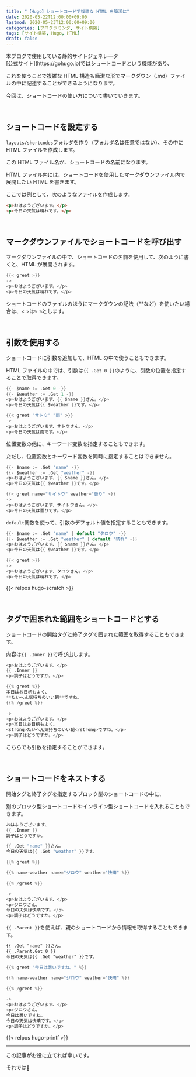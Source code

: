 ```yaml
---
title: "【Hugo】ショートコードで複雑な HTML を簡潔に"
date: 2020-05-22T12:00:00+09:00
lastmod: 2020-05-23T12:00:00+09:00
categories: [プログラミング, サイト構築]
tags: [サイト構築, Hugo, HTML]
draft: false
---
```


<p><tltp label="Hugo">本ブログで使用している静的サイトジェネレータ<br/>[公式サイト](https://gohugo.io)</tltp>ではショートコードという機能があり、</p>

これを使うことで複雑な HTML 構造も簡潔な形でマークダウン（.md）ファイルの中に記述することができるようになります。

今回は、ショートコードの使い方について書いていきます。

<!--more-->

<br/>

## ショートコードを設定する

`layouts/shortcodes`フォルダを作り（フォルダ名は任意ではない）、その中に HTML ファイルを作成します。

この HTML ファイル名が、ショートコードの名前になります。

HTML ファイル内には、ショートコードを使用したマークダウンファイル内で展開したい HTML を書きます。

ここでは例として、次のようなファイルを作成します。

```html name=/layouts/shortcodes/greet.html
<p>おはようございます。</p>
<p>今日の天気は晴れです。</p>
```

<br/>

## マークダウンファイルでショートコードを呼び出す

マークダウンファイルの中で、ショートコードの名前を使用して、次のように書くと、HTML が展開されます。

```go
{{< greet >}}
->
<p>おはようございます。</p>
<p>今日の天気は晴れです。</p>
```

ショートコードのファイルのほうにマークダウンの記法（**など）を使いたい場合は、`< >`は`% %`とします。

<br/>

## 引数を使用する

ショートコードに引数を追加して、HTML の中で使うこともできます。

HTML ファイルの中では、引数は`{{ .Get 0 }}`のように、引数の位置を指定することで取得できます。

```go name=/layouts/shortcodes/greet.html
{{- $name := .Get 0 -}}
{{- $weather := .Get 1 -}}
<p>おはようございます、{{ $name }}さん。</p>
<p>今日の天気は{{ $weather }}です。</p>
```

```go
{{< greet "サトウ" "雨" >}}
->
<p>おはようございます、サトウさん。</p>
<p>今日の天気は雨です。</p>
```

位置変数の他に、キーワード変数を指定することもできます。

ただし、位置変数とキーワード変数を同時に指定することはできません。

```go name=/layouts/shortcodes/greet.html
{{- $name := .Get "name" -}}
{{- $weather := .Get "weather" -}}
<p>おはようございます、{{ $name }}さん。</p>
<p>今日の天気は{{ $weather }}です。</p>
```

```go
{{< greet name="サイトウ" weather="曇り" >}}
->
<p>おはようございます、サイトウさん。</p>
<p>今日の天気は曇りです。</p>
```

`default`関数を使って、引数のデフォルト値を指定することもできます。

```go name=/layouts/shortcodes/greet.html
{{- $name := .Get "name" | default "タロウ" -}}
{{- $weather := .Get "weather" | default "晴れ" -}}
<p>おはようございます、{{ $name }}さん。</p>
<p>今日の天気は{{ $weather }}です。</p>
```

```go
{{< greet >}}
->
<p>おはようございます、タロウさん。</p>
<p>今日の天気は晴れです。</p>
```

{{< relpos hugo-scratch >}}

<br/>

## タグで囲まれた範囲をショートコードとする

ショートコードの開始タグと終了タグで囲まれた範囲を取得することもできます。

内容は`{{ .Inner }}`で呼び出します。

```go name=/layouts/shortcodes/greet.html
<p>おはようございます。</p>
{{ .Inner }}
<p>調子はどうですか。</p>
```

```go
{{% greet %}}
本日はお日柄もよく、
**たいへん気持ちのいい朝**ですね。
{{% /greet %}}

->
<p>おはようございます。</p>
<p>本日はお日柄もよく、
<strong>たいへん気持ちのいい朝</strong>ですね。</p>
<p>調子はどうですか。</p>
```

こちらでも引数を指定することができます。

<br/>

## ショートコードをネストする

開始タグと終了タグを指定するブロック型のショートコードの中に、

別のブロック型ショートコードやインライン型ショートコードを入れることもできます。

```go name=/layouts/shortcodes/greet.html
おはようございます、
{{ .Inner }}
調子はどうですか。
```

```go name=/layouts/shortcodes/name-weather.html
{{ .Get "name" }}さん。
今日の天気は{{ .Get "weather" }}です。
```

```go
{{% greet %}}

{{% name-weather name="ジロウ" weather="快晴" %}}

{{% /greet %}}

->
<p>おはようございます、</p>
<p>ジロウさん。
今日の天気は快晴です。</p>
<p>調子はどうですか。</p>
```

`{{ .Parent }}`を使えば、親のショートコードから情報を取得することもできます。

```html name=/layouts/shortcodes/name-weather.html hl_lines=2
{{ .Get "name" }}さん。
{{ .Parent.Get 0 }}
今日の天気は{{ .Get "weather" }}です。
```

```go hl_lines=1,10 inline_hl=1:4
{{% greet "今日は暑いですね。" %}}

{{% name-weather name="ジロウ" weather="快晴" %}}

{{% /greet %}}

->
<p>おはようございます、</p>
<p>ジロウさん。
今日は暑いですね。
今日の天気は快晴です。</p>
<p>調子はどうですか。</p>
```


{{< relpos hugo-printf >}}

---

この記事がお役に立てれば幸いです。

それでは👋
